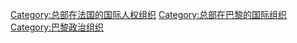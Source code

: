 [[Category:总部在法国的国际人权组织|Category:总部在法国的国际人权组织]]
[[Category:总部在巴黎的国际组织|Category:总部在巴黎的国际组织]]
[[Category:巴黎政治组织|Category:巴黎政治组织]]